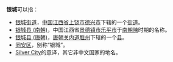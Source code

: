 {{Link style|time=2015-12-12T06:12:23+00:00}}
'''银城'''可以指：
* [[银城街道|银城街道]]，[[中华人民共和国|中国]][[江西省|江西省]][[上饶市|上饶市]][[德兴市|德兴市]]下辖的一个[[街道|街道]]。
* [[银城县_(南朝)|银城县 (南朝)]]，中国江西省[[景德镇市|景德镇市]][[乐平市|乐平市]]于[[南朝陳|南朝陳]]时期的名称。
* [[银城县_(唐朝)|银城县 (唐朝)]]，[[唐朝|唐朝]][[关内道|关内道]][[胜州|胜州]]下辖的一个[[县|县]]。
* [[同安区|同安区]]，别称“银城”。
* [[:en:Silver_City|Silver City]]的意译，其它非中文国家的地名。
{{disambig|Cat=二字地名消歧義}}